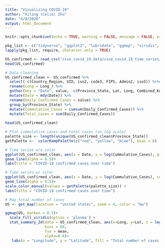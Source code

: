 ```yaml
---
title: "Visualizing COVID-19"
author: "Xiling (Celia) Zhu"
date: "4/8/2020"
output: html_document
---
```


```r
knitr::opts_chunk$set(echo = TRUE, warning = FALSE, message = FALSE, error = FALSE)
```

```r
pkg_list <- c("tidyverse", "ggplot2", "lubridate", "ggmap", "viridis", "RColorBrewer")
lapply(pkg_list, require, character.only = TRUE)

US_confirmed <- read_csv("csse_covid_19_data/csse_covid_19_time_series/time_series_covid19_confirmed_US.csv") 
head(US_confirmed)
```

```r
# Data cleaning
US_confirmed_clean <- US_confirmed %>% 
  select(-c(Country_Region, UID, iso2, code3, FIPS, Admin2, iso3)) %>%# # Less informative variables not selected
  rename(Long = Long_) %>% 
  gather(key = "Date", value, -c(Province_State, Lat, Long, Combined_Key)) %>% 
  mutate(Date = mdy(Date)) %>% 
  rename(Daily_Confirmed_Cases = value) %>% 
  group_by(Province_State) %>% 
  mutate(Cummulative_Cases = cumsum(Daily_Confirmed_Cases)) %>% 
  mutate(Total_cases = sum(Daily_Confirmed_Cases))
  
head(US_confirmed_clean)
```

```r
# Plot cummulative cases and total cases (on log scale)
palette_size <- length(unique(US_confirmed_clean$Province_State))
getPalette <-  colorRampPalette(c("red", "yellow", "blue"), bias = 8)

# Time series w/o color
ggplot(US_confirmed_clean, aes(x = Date, y = log(Cummulative_Cases), group = Province_State))+
geom_line(alpha = 0.5)+
labs(title = "COVID-19 confirmed cases over time")

# Time series w/ color
ggplot(US_confirmed_clean, aes(x = Date, y = log(Cummulative_Cases), color = Province_State))+
geom_line(alpha = 0.5)+
scale_color_manual(values = getPalette(palette_size)) +
labs(title = "COVID-19 confirmed cases over time")

# Map total number of cases
US <- get_map(location = "united states", zoom = 4, color = "bw")

ggmap(US, darken = 0.5)+
  scale_fill_viridis(option = 'plasma') +
  stat_summary_2d(data = US_confirmed_clean, aes(x=Long, y=Lat, z = log(Total_cases)), 
                  bins = 60,
                  fun = mean,
                  alpha=0.6)+
   labs(x = "Longitude", y = "Latitude", fill = "Total number of cases (log scale)")
  
```



